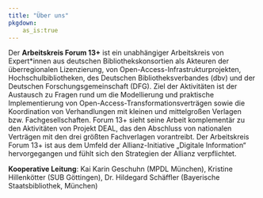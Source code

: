 ```yaml
---
title: "Über uns"
pkgdown:
    as_is:true
---
```



Der **Arbeitskreis Forum 13+** ist ein unabhängiger Arbeitskreis von Expert*innen aus deutschen Bibliothekskonsortien als Akteuren der überregionalen Lizenzierung, von Open-Access-Infrastrukturprojekten, Hochschulbibliotheken, des Deutschen Bibliotheksverbandes (dbv) und der Deutschen Forschungsgemeinschaft (DFG).
Ziel der Aktivitäten ist der Austausch zu Fragen rund um die Modellierung und praktische Implementierung von Open-Access-Transformationsverträgen sowie die Koordination von Verhandlungen mit kleinen und mittelgroßen Verlagen bzw. Fachgesellschaften.
Forum 13+ sieht seine Arbeit komplementär zu den Aktivitäten von Projekt DEAL, das den Abschluss von nationalen Verträgen mit den drei größten Fachverlagen vorantreibt.
Der Arbeitskreis Forum 13+ ist aus dem Umfeld der Allianz-Initiative „Digitale Information“ hervorgegangen und fühlt sich den Strategien der Allianz verpflichtet.

**Kooperative Leitung**: Kai Karin Geschuhn (MPDL München), Kristine Hillenkötter (SUB Göttingen), Dr. Hildegard Schäffler (Bayerische Staatsbibliothek, München)

